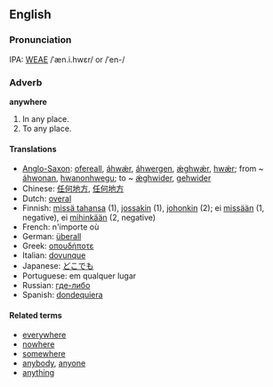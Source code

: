 ==English==
===Pronunciation===
IPA: [[WEAE]] /ˈæn.i.hwɛr/ or /ˈen-/

===Adverb===
'''anywhere'''

# In any place.
# To any place.

====Translations====
*[[Anglo-Saxon]]: [[ofereall]], [[áhwǽr]], [[áhwergen]], [[ǽghwǽr]], [[hwǽr]]; from ~ [[áhwonan]], [[hwanonhwegu]]; to ~ [[ǽghwider]], [[gehwider]]
*Chinese: [[任何地方]], [[任何地方]]
*Dutch: [[overal]]
*Finnish: [[missä tahansa]] (1), [[jossakin]] (1), [[johonkin]] (2); ei [[missään]] (1, negative), ei [[mihinkään]] (2, negative)
*French: n'importe où
*German: [[überall]]
*Greek: [[οπουδήποτε]]
*Italian: [[dovunque]]
*Japanese: [[どこでも]]
*Portuguese: em qualquer lugar
*Russian: [[где-либо]]
*Spanish: [[dondequiera]]

====Related terms====
*[[everywhere]]
*[[nowhere]]
*[[somewhere]]
*[[anybody]], [[anyone]]
*[[anything]]